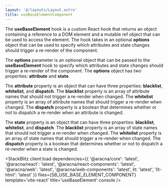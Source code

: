 ```yaml
---
layout: '@/layouts/Layout.astro'
title: useBaseElementComponent
---
```



The **useBaseElement** hook is a custom React hook that returns an object containing a reference to a DOM element and a mutable ref object that can be used to access the element. The hook takes in an optional **options** object that can be used to specify which attributes and state changes should trigger a re-render of the component.

The **options** parameter is an optional object that can be passed to the **useBaseElement** hook to specify which attributes and state changes should trigger a re-render of the component. The **options** object has two properties: **attribute** and **state**.

The **attribute** property is an object that can have three properties: **blacklist**, **whitelist**, and **dispatch**. The **blacklist** property is an array of attribute names that should not trigger a re-render when changed. The **whitelist** property is an array of attribute names that should trigger a re-render when changed. The **dispatch** property is a boolean that determines whether or not to dispatch a re-render when an attribute is changed.

The **state** property is an object that can have three properties: **blacklist**, **whitelist**, and **dispatch**. The **blacklist** property is an array of state names that should not trigger a re-render when changed. The **whitelist** property is an array of state names that should trigger a re-render when changed. The **dispatch** property is a boolean that determines whether or not to dispatch a re-render when a state is changed.

<StackBlitz
  client:load
  dependencies={{
    '@aracna/core': 'latest',
    '@aracna/react': 'latest',
    '@aracna/react-components': 'latest',
    '@aracna/web': 'latest',
    '@aracna/web-components': 'latest',
    lit: 'latest',
    'lit-html': 'latest'
  }}
  files={SB_USE_BASE_ELEMENT_COMPONENT}
  template='vite-react'
  title='useBaseElement'
  console
/>
